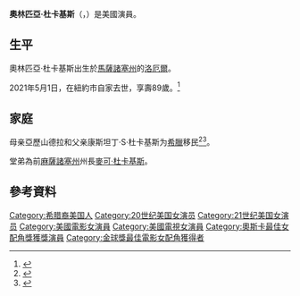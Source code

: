{{Infobox person
| name = 奧林匹亞·杜卡基斯<br />Olympia Dukakis
| image = Olympia Dukakis May 2015.jpg
| caption = 杜卡基斯在2015年5月的{{link-en|蒙克萊電影節|Montclair Film Festival}}
| birth_date = {{Birth date|mf=no|1931|6|20}}
| birth_place = {{flag|United States|1912}}[[馬薩諸塞州|馬薩諸塞州]][[洛厄爾_(馬薩諸塞州)|洛厄爾]]
| death_date = {{death date and age|2021|5|1|1931|6|20}}
| death_place = {{flag|United States|1960}}[[紐約州|紐約州]][[紐約市|紐約市]]
| spouse = {{marriage|{{link-en|Louis Zorich|Louis Zorich}}|1962}}
| children = 3
| occupation = 女演員
| years_active = 1962年至2021年
}}
'''奧林匹亞·杜卡基斯'''（{{lang-en|Olympia Dukakis}}，{{bd|1931年|6月20日|2021年|5月1日|catIdx=Dukakis}}）是美國演員。

== 生平 ==
奧林匹亞·杜卡基斯出生於[[馬薩諸塞州|馬薩諸塞州]]的[[洛厄爾_(馬薩諸塞州)|洛厄爾]]。

2021年5月1日，在紐約市自家去世，享壽89歲。<ref name="Los Angeles Times">{{cite news|url=https://www.latimes.com/obituaries/story/2021-05-01/olympia-dukakis-dead|title=Olympia Dukakis, theater veteran and Oscar-winning ‘Moonstruck’ actress, dies at 89|date=May 1, 2021|first=Nardine|last=Saad|work=Los Angeles Times|access-date=2021-05-01|archive-date=2021-05-01|archive-url=https://web.archive.org/web/20210501192130/https://www.latimes.com/obituaries/story/2021-05-01/olympia-dukakis-dead|dead-url=no}}</ref>

== 家庭 ==
母亲亞歷山德拉和父亲康斯坦丁·S·杜卡基斯为[[希臘|希臘]]移民<ref>{{cite news | url=http://www.guardian.co.uk/Archive/Article/0,4273,3874108,00.html | location=London | work=The Guardian | title=Olympian heights | date=1999-06-12 | accessdate=2014-11-02 | archive-date=2008-12-11 | archive-url=https://web.archive.org/web/20081211162754/http://www.guardian.co.uk/Archive/Article/0,4273,3874108,00.html | dead-url=no }}</ref><ref>{{Cite web|title=An Interview with Olympia Dukakis|url=http://www.broadwayworld.com/viewcolumn.cfm?colid=14901|accessdate=|work=roadwayWorld.|archive-date=2007-10-17|archive-url=https://web.archive.org/web/20071017220851/http://broadwayworld.com/viewcolumn.cfm?colid=14901|dead-url=no}}</ref>。

堂弟為前[[麻薩諸塞州|麻薩諸塞州]]州長[[麥可·杜卡基斯|麥可·杜卡基斯]]。

== 參考資料 ==
{{reflist}}

{{奧斯卡最佳女配角獎 (1981–2000)}}

{{Authority control}}
{{DEFAULTSORT: Dukakis, Olympia}}
[[Category:希腊裔美国人|Category:希腊裔美国人]]
[[Category:20世纪美国女演员|Category:20世纪美国女演员]]
[[Category:21世纪美国女演员|Category:21世纪美国女演员]]
[[Category:美國電影女演員|Category:美國電影女演員]]
[[Category:美國電視女演員|Category:美國電視女演員]]
[[Category:奧斯卡最佳女配角獎獲獎演員|Category:奧斯卡最佳女配角獎獲獎演員]]
[[Category:金球獎最佳電影女配角獲得者|Category:金球獎最佳電影女配角獲得者]]